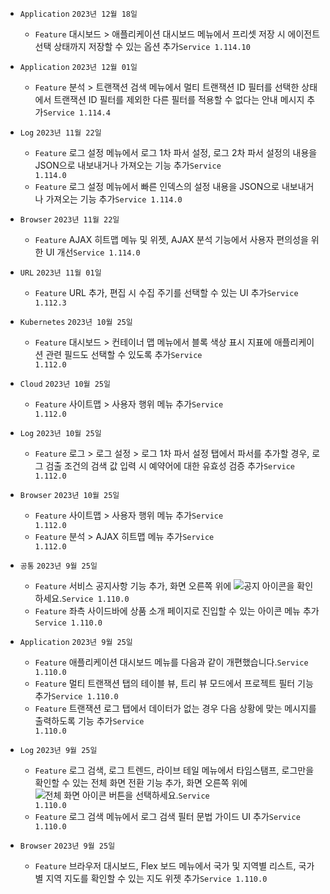 - <code class='changelog-overview'>Application</code> <code class='changelog-date'>2023년 12월 18일</code>
  - <code class="Feature">Feature</code> <span class="uitext">대시보드</span> &gt; <span class="uitext">애플리케이션 대시보드</span> 메뉴에서 프리셋 저장 시 에이전트 선택 상태까지 저장할 수 있는 옵션 추가<code class='changelog-service'>Service 1.114.10​</code>

- <code class='changelog-overview'>Application</code> <code class='changelog-date'>2023년 12월 01일</code>
  - <code class="Feature">Feature</code> <span class="uitext">분석</span> &gt; <span class="uitext">트랜잭션 검색</span> 메뉴에서 <span class="uitext">멀티 트랜잭션 ID</span> 필터를 선택한 상태에서 <span class="uitext">트랜잭션 ID</span> 필터를 제외한 다른 필터를 적용할 수 없다는 안내 메시지 추가<code class='changelog-service'>Service 1.114.4​</code>

- <code class='changelog-overview'>Log</code> <code class='changelog-date'>2023년 11월 22일</code>
  - <code class="Feature">Feature</code> <span class="uitext">로그 설정</span> 메뉴에서 <span class="uitext">로그 1차 파서 설정</span>, <span class="uitext">로그 2차 파서 설정</span>의 내용을 JSON으로 내보내거나 가져오는 기능 추가<code class='changelog-service'>Service 1.114.0​</code>
  - <code class="Feature">Feature</code> <span class="uitext">로그 설정</span> 메뉴에서 <span class="uitext">빠른 인덱스</span>의 설정 내용을 JSON으로 내보내거나 가져오는 기능 추가<code class='changelog-service'>Service 1.114.0​</code>

- <code class='changelog-overview'>Browser</code> <code class='changelog-date'>2023년 11월 22일</code>
  - <code class="Feature">Feature</code> <span class="uitext">AJAX 히트맵</span> 메뉴 및 위젯, <span class="uitext">AJAX</span> <span class="uitext">분석</span> 기능에서 사용자 편의성을 위한 UI 개선<code class='changelog-service'>Service 1.114.0​</code>

- <code class='changelog-overview'>URL</code> <code class='changelog-date'>2023년 11월 01일</code>
  - <code class="Feature">Feature</code> URL 추가, 편집 시 <span class="uitext">수집 주기</span>를 선택할 수 있는 UI 추가<code class='changelog-service'>Service 1.112.3​</code>

- <code class='changelog-overview'>Kubernetes</code> <code class='changelog-date'>2023년 10월 25일</code>
  - <code class="Feature">Feature</code> <span class="uitext">대시보드</span> &gt; <span class="uitext">컨테이너 맵</span> 메뉴에서 블록 색상 표시 지표에 애플리케이션 관련 필드도 선택할 수 있도록 추가<code class='changelog-service'>Service 1.112.0​</code>

- <code class='changelog-overview'>Cloud</code> <code class='changelog-date'>2023년 10월 25일</code>
  - <code class="Feature">Feature</code> <span class="uitext">사이트맵</span> &gt; <span class="uitext">사용자 행위</span> 메뉴 추가<code class='changelog-service'>Service 1.112.0​</code>

- <code class='changelog-overview'>Log</code> <code class='changelog-date'>2023년 10월 25일</code>
  - <code class="Feature">Feature</code> <span class="uitext">로그</span> &gt; <span class="uitext">로그 설정</span> &gt; <span class="uitext">로그 1차 파서 설정</span> 탭에서 파서를 추가할 경우, <span class="uitext">로그 검출 조건</span>의 검색 값 입력 시 예약어에 대한 유효성 검증 추가<code class='changelog-service'>Service 1.112.0​</code>

- <code class='changelog-overview'>Browser</code> <code class='changelog-date'>2023년 10월 25일</code>
  - <code class="Feature">Feature</code> <span class="uitext">사이트맵</span> &gt; <span class="uitext">사용자 행위</span> 메뉴 추가<code class='changelog-service'>Service 1.112.0​</code>
  - <code class="Feature">Feature</code> <span class="uitext">분석</span> &gt; <span class="uitext">AJAX 히트맵</span> 메뉴 추가<code class='changelog-service'>Service 1.112.0​</code>

- <code class='changelog-overview'>공통</code> <code class='changelog-date'>2023년 9월 25일</code>
  - <code class="Feature">Feature</code> 서비스 공지사항 기능 추가, 화면 오른쪽 위에 <img loading="lazy" src="/img/ic-notice.svg" alt="공지 아이콘" width="auto" height="auto">을 확인하세요.<code class='changelog-service'>Service 1.110.0​</code>
  - <code class="Feature">Feature</code> 좌측 사이드바에 상품 소개 페이지로 진입할 수 있는 아이콘 메뉴 추가<code class='changelog-service'>Service 1.110.0​</code>

- <code class='changelog-overview'>Application</code> <code class='changelog-date'>2023년 9월 25일</code>
  - <code class="Feature">Feature</code> <span class="uitext">애플리케이션 대시보드</span> 메뉴를 다음과 같이 개편했습니다.<code class='changelog-service'>Service 1.110.0​</code>
  - <code class="Feature">Feature</code> <span class="uitext">멀티 트랜잭션</span> 탭의 <span class="uitext">테이블</span> 뷰, <span class="uitext">트리</span> 뷰 모드에서 프로젝트 필터 기능 추가<code class='changelog-service'>Service 1.110.0​</code>
  - <code class="Feature">Feature</code> <span class="uitext">트랜잭션 로그</span> 탭에서 데이터가 없는 경우 다음 상황에 맞는 메시지를 출력하도록 기능 추가<code class='changelog-service'>Service 1.110.0​</code>

- <code class='changelog-overview'>Log</code> <code class='changelog-date'>2023년 9월 25일</code>
  - <code class="Feature">Feature</code> <span class="uitext">로그 검색</span>, <span class="uitext">로그 트렌드</span>, <span class="uitext">라이브 테일</span> 메뉴에서 <span class="uitext">타임스탬프</span>, <span class="uitext">로그</span>만을 확인할 수 있는 전체 화면 전환 기능 추가, 화면 오른쪽 위에 <img loading="lazy" src="/img/ic-fullscreen.svg" alt="전체 화면 아이콘" width="auto" height="auto"> 버튼을 선택하세요.<code class='changelog-service'>Service 1.110.0​</code>
  - <code class="Feature">Feature</code> <span class="uitext">로그 검색</span> 메뉴에서 로그 검색 필터 문법 가이드 UI 추가<code class='changelog-service'>Service 1.110.0​</code>

- <code class='changelog-overview'>Browser</code> <code class='changelog-date'>2023년 9월 25일</code>
  - <code class="Feature">Feature</code> <span class="uitext">브라우저 대시보드</span>, <span class="uitext">Flex 보드</span> 메뉴에서 국가 및 지역별 리스트, 국가별 지역 지도를 확인할 수 있는 지도 위젯 추가<code class='changelog-service'>Service 1.110.0​</code>